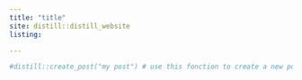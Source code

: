 ```yaml
---
title: "title"
site: distill::distill_website
listing: 

---
```


```r
#distill::create_post("my post") # use this fonction to create a new post
```

